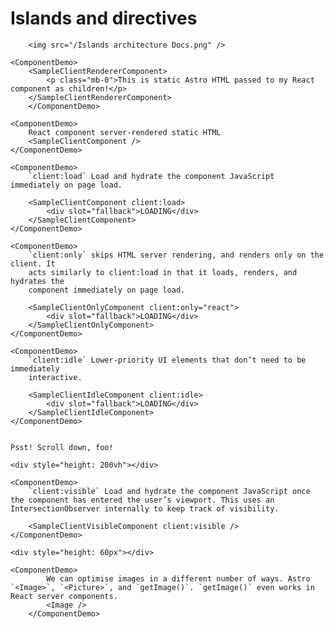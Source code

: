 

<Layout title="Demo time!">
	<h1 transition:name="title" transition:animate="slide">Islands and directives</h1>

    	<img src="/Islands architecture Docs.png" />

    <ComponentDemo>
    	<SampleClientRendererComponent>
    		<p class="mb-0">This is static Astro HTML passed to my React component as children!</p>
    	</SampleClientRendererComponent>
    	</ComponentDemo>

    <ComponentDemo>
    	React component server-rendered static HTML
    	<SampleClientComponent />
    </ComponentDemo>

    <ComponentDemo>
    	`client:load` Load and hydrate the component JavaScript immediately on page load.

    	<SampleClientComponent client:load>
    		<div slot="fallback">LOADING</div>
    	</SampleClientComponent>
    </ComponentDemo>

    <ComponentDemo>
    	`client:only` skips HTML server rendering, and renders only on the client. It
    	acts similarly to client:load in that it loads, renders, and hydrates the
    	component immediately on page load.

    	<SampleClientOnlyComponent client:only="react">
    		<div slot="fallback">LOADING</div>
    	</SampleClientOnlyComponent>
    </ComponentDemo>

    <ComponentDemo>
    	`client:idle` Lower-priority UI elements that don’t need to be immediately
    	interactive.

    	<SampleClientIdleComponent client:idle>
    		<div slot="fallback">LOADING</div>
    	</SampleClientIdleComponent>
    </ComponentDemo>


    Psst! Scroll down, foo!

    <div style="height: 200vh"></div>

    <ComponentDemo>
    	`client:visible` Load and hydrate the component JavaScript once the component has entered the user’s viewport. This uses an IntersectionObserver internally to keep track of visibility.

    	<SampleClientVisibleComponent client:visible />
    </ComponentDemo>

    <div style="height: 60px"></div>

    <ComponentDemo>
    		We can optimise images in a different number of ways. Astro `<Image>`, `<Picture>`, and `getImage()`. `getImage()` even works in React server components.
    		<Image />
    	</ComponentDemo>

</Layout>

